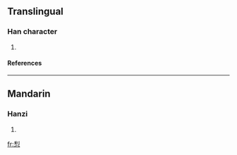 ==Translingual==
===Han character===
{{Han char|rn=61|rad=心|as=07|sn=11|four=|canj=竹弓心 (HNP), X竹弓心 (XHNP)}}
# {{defn|Han|sort=心07}}
====References====
{{Han ref|kx=0388.140|dkj=10688|hdz=42300.120|uh=60A1|ud=24737}}
----
==Mandarin==
===Hanzi===
{{cmn-hanzi|pin=[[lí]] ([[li2]])|wg=li<sup>2</sup>}}
# {{defn|Mandarin}}






[[fr:悡]]